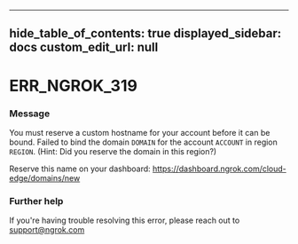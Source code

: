 
---
hide_table_of_contents: true
displayed_sidebar: docs
custom_edit_url: null
---


# ERR_NGROK_319

### Message
You must reserve a custom hostname for your account before it can be bound.
Failed to bind the domain `DOMAIN` for the account `ACCOUNT` in region `REGION`.
(Hint: Did you reserve the domain in this region?)

Reserve this name on your dashboard: https://dashboard.ngrok.com/cloud-edge/domains/new

### Further help
If you're having trouble resolving this error, please reach out to [support@ngrok.com](mailto:support@ngrok.com?subject=Help%20with%20ERR_NGROK_319)


<ErrorDetails error='err_ngrok_319' />
